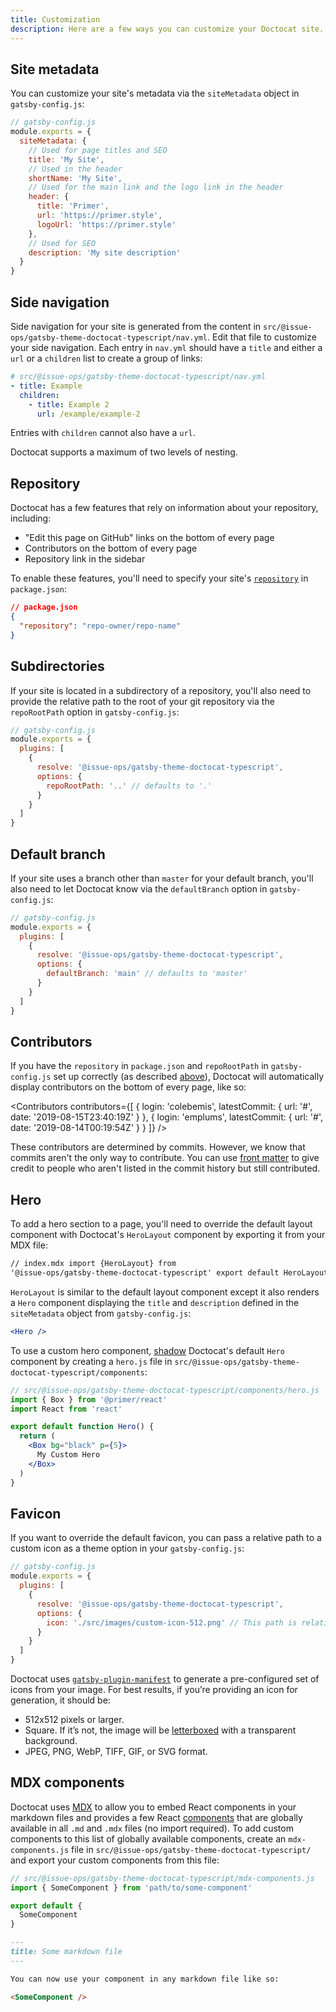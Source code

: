 ```yaml
---
title: Customization
description: Here are a few ways you can customize your Doctocat site.
---
```



## Site metadata

You can customize your site's metadata via the `siteMetadata` object in
`gatsby-config.js`:

```js
// gatsby-config.js
module.exports = {
  siteMetadata: {
    // Used for page titles and SEO
    title: 'My Site',
    // Used in the header
    shortName: 'My Site',
    // Used for the main link and the logo link in the header
    header: {
      title: 'Primer',
      url: 'https://primer.style',
      logoUrl: 'https://primer.style'
    },
    // Used for SEO
    description: 'My site description'
  }
}
```

## Side navigation

Side navigation for your site is generated from the content in
`src/@issue-ops/gatsby-theme-doctocat-typescript/nav.yml`. Edit that file to
customize your side navigation. Each entry in `nav.yml` should have a `title`
and either a `url` or a `children` list to create a group of links:

```yml
# src/@issue-ops/gatsby-theme-doctocat-typescript/nav.yml
- title: Example
  children:
    - title: Example 2
      url: /example/example-2
```

Entries with `children` cannot also have a `url`.

<Note variant="warning">
  Doctocat supports a maximum of two levels of nesting.
</Note>

## Repository

Doctocat has a few features that rely on information about your repository,
including:

- "Edit this page on GitHub" links on the bottom of every page
- Contributors on the bottom of every page
- Repository link in the sidebar

To enable these features, you'll need to specify your site's
[`repository`](https://docs.npmjs.com/files/package.json#repository) in
`package.json`:

```json
// package.json
{
  "repository": "repo-owner/repo-name"
}
```

## Subdirectories

If your site is located in a subdirectory of a repository, you'll also need to
provide the relative path to the root of your git repository via the
`repoRootPath` option in `gatsby-config.js`:

```js
// gatsby-config.js
module.exports = {
  plugins: [
    {
      resolve: '@issue-ops/gatsby-theme-doctocat-typescript',
      options: {
        repoRootPath: '..' // defaults to '.'
      }
    }
  ]
}
```

## Default branch

If your site uses a branch other than `master` for your default branch, you'll
also need to let Doctocat know via the `defaultBranch` option in
`gatsby-config.js`:

```js
// gatsby-config.js
module.exports = {
  plugins: [
    {
      resolve: '@issue-ops/gatsby-theme-doctocat-typescript',
      options: {
        defaultBranch: 'main' // defaults to 'master'
      }
    }
  ]
}
```

## Contributors

If you have the `repository` in `package.json` and `repoRootPath` in
`gatsby-config.js` set up correctly (as described
[above](#edit-on-github-link)), Doctocat will automatically display contributors
on the bottom of every page, like so:

<Box
  borderWidth="1px"
  borderStyle="solid"
  borderColor="border.default"
  borderRadius={2}
  p={4}
  mb={3}>
  <Contributors
    contributors={[
      {
        login: 'colebemis',
        latestCommit: {
          url: '#',
          date: '2019-08-15T23:40:19Z'
        }
      },
      {
        login: 'emplums',
        latestCommit: {
          url: '#',
          date: '2019-08-14T00:19:54Z'
        }
      }
    ]}
  />
</Box>

These contributors are determined by commits. However, we know that commits
aren't the only way to contribute. You can use
[front matter](/usage/front-matter#additional-contributors) to give credit to
people who aren't listed in the commit history but still contributed.

## Hero

To add a hero section to a page, you'll need to override the default layout
component with Doctocat's `HeroLayout` component by exporting it from your MDX
file:

```markdown
// index.mdx import {HeroLayout} from
'@issue-ops/gatsby-theme-doctocat-typescript' export default HeroLayout
```

`HeroLayout` is similar to the default layout component except it also renders a
`Hero` component displaying the `title` and `description` defined in the
`siteMetadata` object from `gatsby-config.js`:

```jsx live
<Hero />
```

To use a custom hero component,
[shadow](https://www.gatsbyjs.org/blog/2019-04-29-component-shadowing/)
Doctocat's default `Hero` component by creating a `hero.js` file in
`src/@issue-ops/gatsby-theme-doctocat-typescript/components`:

```jsx
// src/@issue-ops/gatsby-theme-doctocat-typescript/components/hero.js
import { Box } from '@primer/react'
import React from 'react'

export default function Hero() {
  return (
    <Box bg="black" p={5}>
      My Custom Hero
    </Box>
  )
}
```

## Favicon

If you want to override the default favicon, you can pass a relative path to a
custom icon as a theme option in your `gatsby-config.js`:

```js
// gatsby-config.js
module.exports = {
  plugins: [
    {
      resolve: '@issue-ops/gatsby-theme-doctocat-typescript',
      options: {
        icon: './src/images/custom-icon-512.png' // This path is relative to the root of the site.
      }
    }
  ]
}
```

Doctocat uses
[`gatsby-plugin-manifest`](https://www.gatsbyjs.org/packages/gatsby-plugin-manifest/)
to generate a pre-configured set of icons from your image. For best results, if
you’re providing an icon for generation, it should be:

- 512x512 pixels or larger.
- Square. If it’s not, the image will be
  [letterboxed](<https://en.wikipedia.org/wiki/Letterboxing_(filming)>) with a
  transparent background.
- JPEG, PNG, WebP, TIFF, GIF, or SVG format.

## MDX components

Doctocat uses [MDX](https://mdxjs.com/) to allow you to embed React components
in your markdown files and provides a few React [components](/components) that
are globally available in all `.md` and `.mdx` files (no import required). To
add custom components to this list of globally available components, create an
`mdx-components.js` file in `src/@issue-ops/gatsby-theme-doctocat-typescript/`
and export your custom components from this file:

```js
// src/@issue-ops/gatsby-theme-doctocat-typescript/mdx-components.js
import { SomeComponent } from 'path/to/some-component'

export default {
  SomeComponent
}
```

```md
---
title: Some markdown file
---

You can now use your component in any markdown file like so:

<SomeComponent />
```
